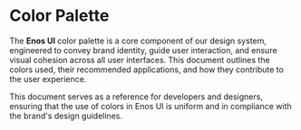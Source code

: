 
<Meta title="Tokens/Colors" />

# Color Palette

The **Enos UI** color palette is a core component of our design system, engineered to convey brand identity, guide user interaction, and ensure visual cohesion across all user interfaces. This document outlines the colors used, their recommended applications, and how they contribute to the user experience.

<ColorsGrid />

This document serves as a reference for developers and designers, ensuring that the use of colors in Enos UI is uniform and in compliance with the brand's design guidelines.